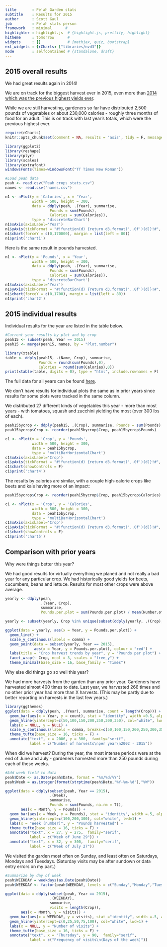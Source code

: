 ```yaml
---
title       : Pe'ah Garden stats
subtitle    : Results for 2015
author      : Scott Gaul
job         : Pe'ah stats person
framework   : minimal      # 
highlighter : highlight.js  # {highlight.js, prettify, highlight}
hitheme     : tomorrow      # 
widgets     : []            # {mathjax, quiz, bootstrap}
ext_widgets : {rCharts: ["libraries/nvd3"]} 
mode        : selfcontained # {standalone, draft}
---
```


## 2015 overall results

We had great results again in 2014! 

We are on track for the biggest harvest ever in 2015, even more than [2014 which was the previous highest yields ever](http://sgaul.github.io/peah2014/).    

While we are still harvesting, gardeners so far have distributed 2,500 pounds of vegetables or about 230,000 calories - roughly three months of food for an adult. This is on track with last year's totals, which were the previous highest ever.

```r
require(rCharts)
knitr::opts_chunk$set(comment = NA, results = 'asis', tidy = F, message = T)
```


```r
library(ggplot2)
library(reshape)
library(plyr)
library(scales)
library(extrafont)
windowsFonts(Times=windowsFont("TT Times New Roman"))

#Load peah data
peah <- read.csv("Peah crops stats.csv")
names <- read.csv("names.csv")

n1 <- nPlot(y = 'Calories', x = 'Year', 
            width = 500, height = 300,
            data = ddply(peah, .(Year), summarise, 
                    Pounds = sum(Pounds),
                    Calories = sum(Calories)),
            type = 'discreteBarChart')
n1$xAxis(axisLabel='Year')
n1$yAxis(tickFormat = "#!function(d) {return d3.format(',.0f')(d)}!#", axisLabel='Calories')
n1$chart(forceY = c(0,170000), margin = list(left = 80))
n1$print('chart1')
```

Here is the same result in pounds harvested. 

```r
n1 <- nPlot(y = 'Pounds', x = 'Year', 
            width = 500, height = 300,
            data = ddply(peah, .(Year), summarise, 
                    Pounds = sum(Pounds),
                    Calories = sum(Calories)),
            type = 'discreteBarChart')
n1$xAxis(axisLabel='Year')
n1$yAxis(tickFormat = "#!function(d) {return d3.format(',.0f')(d)}!#", axisLabel='Pounds')
n1$chart(forceY = c(0,1700), margin = list(left = 80))
n1$print('chart2')
```

## 2015 individual results

Individual results for the year are listed in the table below. 

```r
#Current year results by plot and by crop
peah15 <- subset(peah, Year == 2015)
peah15 <- merge(peah15, names, by = "Plot.number")

library(xtable)
table <- ddply(peah15, .(Name, Crop), summarise, 
               Pounds = round(sum(Pounds),0), 
               Calories = round(sum(Calories),0))
print(xtable(table, digits = 0), type = "html", include.rownames = F)
```

The full data for all years can be found [here](https://docs.google.com/spreadsheet/ccc?key=0AlYsW526rxsmdDhIVzM0VDYzRkdLOXlvcldfQkJtcnc&usp=sharing). 

We don't have results for individual plots the same as in prior years since results for some plots were tracked in the same column. 

We distributed 27 different kinds of vegetables this year - more than most years - with tomatoes, squash and zucchini yielding the most (over 300 lbs of each). 

```r
peah15bycrop <- ddply(peah15, .(Crop), summarise, Pounds = sum(Pounds), Calories = sum(Calories))
peah15bycrop$Crop <- reorder(peah15bycrop$Crop, peah15bycrop$Pounds)

c1 <- nPlot(x = 'Crop', y = 'Pounds', 
            width = 500, height = 300,
            data = peah15bycrop,
            type = 'multiBarHorizontalChart')
c1$xAxis(axisLabel='Crop')
c1$yAxis(tickFormat = "#!function(d) {return d3.format(',.0f')(d)}!#", axisLabel='Pounds')
c1$chart(showControls = F)
c1$print('chart4')
```

The results by calories are similar, with a couple high-calorie crops like beets and kale having more of an impact: 

```r
peah15bycrop$Crop <- reorder(peah15bycrop$Crop, peah15bycrop$Calories)

c1 <- nPlot(x = 'Crop', y = 'Calories', 
            width = 500, height = 300,
            data = peah15bycrop,
            type = 'multiBarHorizontalChart')
c1$xAxis(axisLabel='Crop')
c1$yAxis(tickFormat = "#!function(d) {return d3.format(',.0f')(d)}!#", axisLabel='Calories')
c1$chart(showControls = F)
c1$print('chart5')
```

## Comparison with prior years

Why were things better this year? 

We had good results for virtually everything we planed and not really a bad year for any particular crop. We had historically good yields for beets, cucumbers, beans and lettuce. Results for most other crops were above average. 

```r
yearly <- ddply(peah, 
                .(Year, Crop), 
                summarise, 
                Pounds.per.plot = sum(Pounds.per.plot) / mean(Number.of.plots))

yearly <- subset(yearly, Crop %in% unique(subset(ddply(yearly, .(Crop), summarise, count = length(unique(Year))), count > 5)$Crop))

ggplot(data = yearly, aes(x = Year, y = Pounds.per.plot)) + 
  geom_line() + 
  scale_y_continuous(labels = comma) + 
  geom_point(data = subset(yearly, Year == 2015), 
             aes(x = Year, y = Pounds.per.plot), colour = "red") + 
  labs(title = "Crop harvest trends by year", y = "Pounds per plot") +
  facet_wrap(~ Crop, ncol = 3, scales = "free_y") + 
  theme_minimal(base_size = 16, base_family = "Times")
```

Why else did things go so well this year? 

We had more harvests from the garden than any prior year. Gardeners have harvested almost 400 times to date. Last year, we harvested 266 times and no other prior year had more than X harvests. (This may be partly due to better reporting on harvests in the last few years.)


```r
library(ggthemes)
ggplot(data = ddply(peah, .(Year), summarise, count = length(Crop))) + 
  geom_bar(aes(x = Year, y = count), stat = "identity", width =0.5, alpha =0.4) +
  geom_hline(yintercept=c(50,100,150,200,250,300,350), col="white", lwd=1) +
  labs(x = NULL, y = NULL) + 
  scale_y_continuous(labels = comma, breaks=c(50,100,150,200,250,300,350)) + 
  theme_tufte(base_size = 16, ticks = F) + 
  annotate("text", x = 2006, y = 300,  family="serif",
           label = c("Number of harvests\nper year\n2002 - 2015"))

```

When did we harvest? During the year, the most intense periods were at the end of June and July - gardeners harvested more than 250 pounds during each of these weeks. 

```r
#Add week field to data
peah$Date <- as.Date(peah$Date, format = "%m/%d/%Y")
peah$Week = as.integer(format(strptime(peah$Date,"%Y-%m-%d"),"%W"))

ggplot(data = ddply(subset(peah, Year == 2015),
                    .(Week), 
                    summarise, 
                    Pounds = sum(Pounds, na.rm = T)), 
       aes(x = Month, y = Pounds)) + 
  geom_bar(aes(x = Week, y = Pounds), stat = "identity", width =.5, alpha =.4) +
  geom_hline(yintercept=c(100,200,300), col="white", lwd=1) +
  labs(x = "Week (number)", y = "Pounds harvested") + 
  theme_tufte(base_size = 16, ticks = F) + 
  annotate("text", x = 27, y = 275,  family="serif",
           label = c("Week of June 29")) + 
  annotate("text", x = 32, y = 300,  family="serif",
           label = c("Week of July 27"))
```

We visited the garden most often on Sunday, and least often on Saturdays, Mondays and Tuesdays. (Saturday visits may be after sundown or data entry errors on my part.)

```r
#Summarize by day of week
peah$WEEKDAY = weekdays(as.Date(peah$Date))
peah$WEEKDAY <- factor(peah$WEEKDAY, levels = c("Sunday","Monday","Tuesday","Wednesday","Thursday","Friday","Saturday"))

ggplot(data = ddply(subset(peah, Year == 2015),
                    .(WEEKDAY), 
                    summarise, 
                    visits = length(Crop)), 
       aes(x = Month, y = visits)) + 
  geom_bar(aes(x = WEEKDAY, y = visits), stat ="identity", width =.5, alpha =.4) +
  geom_hline(yintercept=c(0,25,50,75,100), col="white", lwd=1) +
  labs(x = NULL, y = "Number of visits") + 
  theme_tufte(base_size = 16, ticks = F) + 
  annotate("text", x = "Thursday", y = 90,  family="serif",
           label = c("Frequency of visits\n(Days of the week)"))
```

